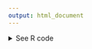 ```yaml
---
output: html_document
---
```


<details><summary>See R code</summary>

:::{.goals}
::::{.goals-header}
R Code: Taylor Swift Economic Impact Map
::::
::::{.goals-container}

To create the Taylor Swift Economic Impact Map, we first load the packages that we will need.

```r
#| echo: true
#| eval: false
# To clean data
library(tidyverse)

# To geocode data
library(tidygeocoder)

# To make the map
library(leaflet)
library(leaflet.extras)
library(htmltools)
```

Now, we read a CSV file ("taylor-economic-impact.csv") using the `read_csv()` function from the readr package. We geocode the data using the tidygeocoder package. The package uses OpenStreetMap's geocoding service to translate location information (latitude and longitude) into geographic coordinates.

```r
#| echo: true
#| eval: false
impact <-
  readr::read_csv(here::here("data", "taylor-economic-impact.csv"))

impact_geo <-
  impact |>
  tidygeocoder::geocode(location,
                        method = "osm",
                        lat = latitude,
                        long = longitude)
```

Finally, we can use the leaflet package to create an interactive map displaying markers for various locations indicating Taylor's economic impact.

```r
#| echo: true
#| eval: false
taylorIcon <- leaflet::makeIcon(iconUrl = here::here("images", "face.png"),
                                iconWidth = 64,
                                iconHeight = 64,
                                iconAnchorX = 22,
                                iconAnchorY = 94,
                                shadowUrl = "http://leafletjs.com/examples/custom-icons/leaf-shadow.png",
                                shadowWidth = 50,
                                shadowHeight = 64,
                                shadowAnchorX = 4,
                                shadowAnchorY = 62)

labelText = paste0("<b>",
                   impact_geo$location,
                   "</b>",
                   "<br/>",
                   "<br/>",
                   impact_geo$news,
                   "<br>",
                   "<br>",
                   '<a href="',
                   impact_geo$Source,
                   '">Source</a>') |> 
  lapply(htmltools::HTML)

leaflet::leaflet(data = impact_geo,
                 options = leafletOptions(zoomControl = FALSE,
                                          scrollWheelZoom = FALSE)) |>
  leaflet::setView(lng, lat, zoom = 4) |>
  leaflet::addProviderTiles("Esri.WorldGrayCanvas",
                            options = tileOptions(maxZoom = 12)) |>
  leaflet::setMaxBounds(lng1 = -153.8,
                        lat1 = -25.2,
                        lng2 = 176.7,
                        lat2 = 63.5) |>
  leaflet::addMarkers(~ longitude,
                      ~ latitude,
                      label = ~ labelText,
                      labelOptions = labelOptions(maxWidth = 50),
                      icon = taylorIcon) |>
  leaflet::addEasyButton(easyButton(icon = "fa-search-plus",
                                    title = "Zoom In",
                                    onClick = JS("function(btn, map) { map.zoomIn(); }"))) |>
  leaflet::addEasyButton(easyButton(icon = "fa-search-minus",
                                    title = "Zoom Out",
                                    onClick = JS("function(btn, map) { map.zoomOut(); }"))) |> 
  leaflet.extras::suspendScroll(wakeMessage = "Drag to move the map") |>
  leaflet.extras::addResetMapButton()
```

::::
:::

</details>
